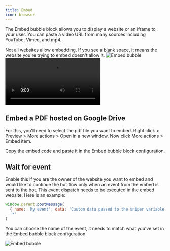 ```yaml
---
title: Embed
icon: browser
---
```


The Embed bubble block allows you to display a website or an iframe to your user. You can paste a video URL from many sources including YouTube, Vimeo, and mp4.

<Info>
  Not all websites allow embedding. If you see a blank space, it means the
  website you're trying to embed doesn't allow it.
</Info>

<Tabs>
  <Tab title="Flow">
    <Frame>
      <img
        src="/images/blocks/bubbles/embed.png"
        alt="Embed bubble"
        className="rounded-lg"
      />
    </Frame>
  </Tab>
  <Tab title="Bot">
    <video
      controls
      autoPlay
      className="rounded-lg"
      src="/images/blocks/bubbles/embed-chat.mp4"
    ></video>
  </Tab>
</Tabs>

## Embed a PDF hosted on Google Drive

For this, you'll need to select the pdf file you want to embed. Right click > Preview > More actions > Open in a new window. Now click More actions > Embed item.

Copy the embed code and paste it in the Embed bubble block configuration.

## Wait for event

Enable this if you are the owner of the website you want to embed and would like to continue the bot flow only when an event from the embed is sent to the bot. This event dispatch needs to be executed in the embed website. Here is an example:

```js
window.parent.postMessage(
  { name: 'My event', data: 'Custom data passed to the sniper variable' },
  '*'
)
```

You can choose the name of the event, it needs to match what you've set in the Embed bubble block configuration.

<Frame>
  <img
    src="/images/blocks/bubbles/embed-wait.jpg"
    alt="Embed bubble"
    className="rounded-lg"
  />
</Frame>
